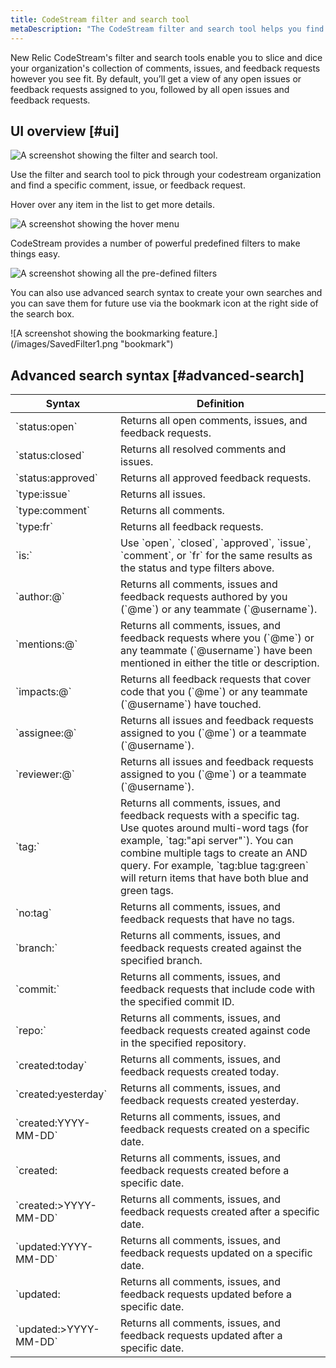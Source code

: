 ```yaml
---
title: CodeStream filter and search tool
metaDescription: "The CodeStream filter and search tool helps you find specific comments, issues, and feedback requests."
---
```


New Relic CodeStream's filter and search tools enable you to slice and dice your organization's collection of comments, issues, and feedback requests however you see fit. By default, you’ll get a view of any open issues or feedback requests assigned to you, followed by all open issues and feedback requests.

## UI overview [#ui]

![A screenshot showing the filter and search tool.](/images/FilterAndSearch2.png "filter")
<figcaption>Use the filter and search tool to pick through your codestream organization and find a specific comment, issue, or feedback request.</figcaption>

Hover over any item in the list to get more details.

![A screenshot showing the hover menu](/images/SearchHover1.png "hover")


CodeStream provides a number of powerful predefined filters to make things easy.

![A screenshot showing all the pre-defined filters](/images/Filters2.png "filters")

You can also use advanced search syntax to create your own searches and you can save them for future use via the bookmark icon at the right side of the search box.

![A screenshot showing the bookmarking feature.] (/images/SavedFilter1.png "bookmark")

## Advanced search syntax [#advanced-search]

<table>
    <thead>
        <tr>
            <th style={{ width: "200px" }}>Syntax</th>
            <th>Definition</th>
        </tr>
    </thead>
    <tbody>
        <tr>
            <td>`status:open`</td>
            <td>Returns all open comments, issues, and feedback requests.</td>
        </tr>
        <tr>
            <td>`status:closed`</td>
            <td>Returns all resolved comments and issues.</td>
        </tr>
        <tr>
            <td>`status:approved`</td>
            <td>Returns all approved feedback requests.</td>
        </tr>
        <tr>
            <td>`type:issue`</td>
            <td>Returns all issues.</td>
        </tr>
        <tr>
            <td>`type:comment`</td>
            <td>Returns all comments.</td>
        </tr>
        <tr>
            <td>`type:fr`</td>
            <td>Returns all feedback requests.</td>
        </tr>
        <tr>
            <td>`is:`</td>
            <td>Use `open`, `closed`, `approved`, `issue`, `comment`, or `fr` for the same results as the status and type filters above.</td>
        </tr>
        <tr>
            <td>`author:@`</td>
            <td>Returns all comments, issues and feedback requests authored by you (`@me`) or any teammate (`@username`).</td>
        </tr>
        <tr>
            <td>`mentions:@`</td>
            <td>Returns all comments, issues, and feedback requests where you (`@me`) or any teammate (`@username`) have been mentioned in either the title or description.</td>
        </tr>
        <tr>
            <td>`impacts:@`</td>
            <td>Returns all feedback requests that cover code that you (`@me`) or any teammate (`@username`) have touched.</td>
        </tr>
        <tr>
            <td>`assignee:@`</td>
            <td>Returns all issues and feedback requests assigned to you (`@me`) or a teammate (`@username`).</td>
        </tr>
        <tr>
            <td>`reviewer:@`</td>
            <td>Returns all issues and feedback requests assigned to you (`@me`) or a teammate (`@username`).</td>
        </tr>
        <tr>
            <td>`tag:`</td>
            <td>Returns all comments, issues, and feedback requests with a specific tag. Use quotes around multi-word tags (for example, `tag:"api server"`). You can combine multiple tags to create an AND query. For example, `tag:blue tag:green` will return items that have both blue and green tags.</td>
        </tr>
        <tr>
            <td>`no:tag`</td>
            <td>Returns all comments, issues, and feedback requests that have no tags.</td>
        </tr>
        <tr>
            <td>`branch:`</td>
            <td>Returns all comments, issues, and feedback requests created against the specified branch.</td>
        </tr>
        <tr>
            <td>`commit:`</td>
            <td>Returns all comments, issues, and feedback requests that include code with the specified commit ID.</td>
        </tr>
        <tr>
            <td>`repo:`</td>
            <td>Returns all comments, issues, and feedback requests created against code in the specified repository.</td>
        </tr>
        <tr>
            <td>`created:today`</td>
            <td>Returns all comments, issues, and feedback requests created today.</td>
        </tr>
        <tr>
            <td>`created:yesterday`</td>
            <td>Returns all comments, issues, and feedback requests created yesterday.</td>
        </tr>
        <tr>
            <td>`created:YYYY-MM-DD`</td>
            <td>Returns all comments, issues, and feedback requests created on a specific date.</td>
        </tr>
        <tr>
            <td>`created:<YYYY-MM-DD`</td>
            <td>Returns all comments, issues, and feedback requests created before a specific date.</td>
        </tr>
        <tr>
            <td>`created:>YYYY-MM-DD`</td>
            <td>Returns all comments, issues, and feedback requests created after a specific date.</td>
        </tr>
        <tr>
            <td>`updated:YYYY-MM-DD`</td>
            <td>Returns all comments, issues, and feedback requests updated on a specific date.</td>
        </tr>
        <tr>
            <td>`updated:<YYYY-MM-DD`</td>
            <td>Returns all comments, issues, and feedback requests updated before a specific date.</td>
        </tr>
        <tr>
            <td>`updated:>YYYY-MM-DD`</td>
            <td>Returns all comments, issues, and feedback requests updated after a specific date.</td>
        </tr>
    </tbody>
</table>
